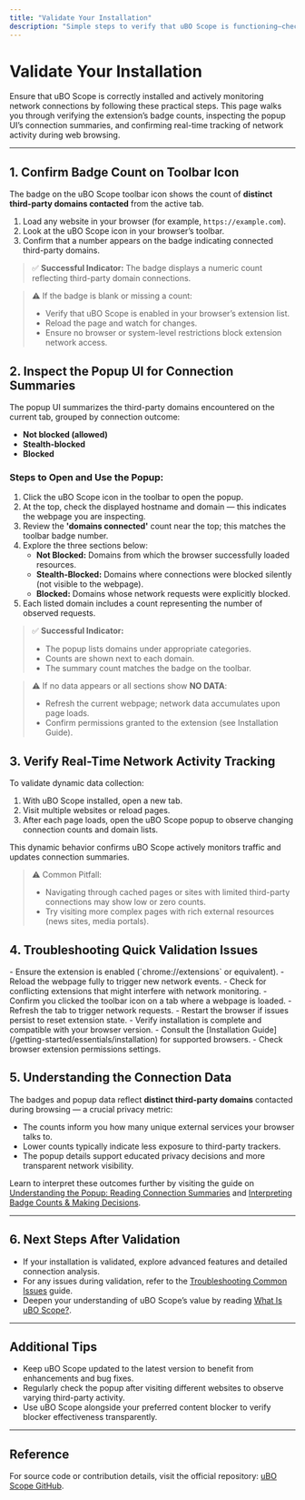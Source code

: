 ```yaml
---
title: "Validate Your Installation"
description: "Simple steps to verify that uBO Scope is functioning—checking badge counts, reading connection summaries in the popup, and confirming network activity tracking on any loaded page."
---
```


# Validate Your Installation

Ensure that uBO Scope is correctly installed and actively monitoring network connections by following these practical steps. This page walks you through verifying the extension’s badge counts, inspecting the popup UI’s connection summaries, and confirming real-time tracking of network activity during web browsing.

---

## 1. Confirm Badge Count on Toolbar Icon

The badge on the uBO Scope toolbar icon shows the count of **distinct third-party domains contacted** from the active tab.

1. Load any website in your browser (for example, `https://example.com`).
2. Look at the uBO Scope icon in your browser’s toolbar.
3. Confirm that a number appears on the badge indicating connected third-party domains.

> ✅ **Successful Indicator:** The badge displays a numeric count reflecting third-party domain connections.

> ⚠️ If the badge is blank or missing a count:
> - Verify that uBO Scope is enabled in your browser’s extension list.
> - Reload the page and watch for changes.
> - Ensure no browser or system-level restrictions block extension network access.


## 2. Inspect the Popup UI for Connection Summaries

The popup UI summarizes the third-party domains encountered on the current tab, grouped by connection outcome:
- **Not blocked (allowed)**
- **Stealth-blocked**
- **Blocked**

### Steps to Open and Use the Popup:

1. Click the uBO Scope icon in the toolbar to open the popup.
2. At the top, check the displayed hostname and domain — this indicates the webpage you are inspecting.
3. Review the **'domains connected'** count near the top; this matches the toolbar badge number.
4. Explore the three sections below:
   - **Not Blocked:** Domains from which the browser successfully loaded resources.
   - **Stealth-Blocked:** Domains where connections were blocked silently (not visible to the webpage).
   - **Blocked:** Domains whose network requests were explicitly blocked.
5. Each listed domain includes a count representing the number of observed requests.

> ✅ **Successful Indicator:**
> - The popup lists domains under appropriate categories.
> - Counts are shown next to each domain.
> - The summary count matches the badge on the toolbar.

> ⚠️ If no data appears or all sections show **NO DATA**:
> - Refresh the current webpage; network data accumulates upon page loads.
> - Confirm permissions granted to the extension (see Installation Guide).


## 3. Verify Real-Time Network Activity Tracking

To validate dynamic data collection:

1. With uBO Scope installed, open a new tab.
2. Visit multiple websites or reload pages.
3. After each page loads, open the uBO Scope popup to observe changing connection counts and domain lists.

This dynamic behavior confirms uBO Scope actively monitors traffic and updates connection summaries.

> ⚠️ Common Pitfall:
> - Navigating through cached pages or sites with limited third-party connections may show low or zero counts.
> - Try visiting more complex pages with rich external resources (news sites, media portals).


## 4. Troubleshooting Quick Validation Issues

<AccordionGroup title="Common Validation Issues & Fixes">
<Accordion title="Badge Count Not Updating">
- Ensure the extension is enabled (`chrome://extensions` or equivalent).
- Reload the webpage fully to trigger new network events.
- Check for conflicting extensions that might interfere with network monitoring.
</Accordion>
<Accordion title="Popup Shows No Domains or Data">
- Confirm you clicked the toolbar icon on a tab where a webpage is loaded.
- Refresh the tab to trigger network requests.
- Restart the browser if issues persist to reset extension state.
</Accordion>
<Accordion title="No Badge or Popup Icon Visible">
- Verify installation is complete and compatible with your browser version.
- Consult the [Installation Guide](/getting-started/essentials/installation) for supported browsers.
- Check browser extension permissions settings.
</Accordion>
</AccordionGroup>


## 5. Understanding the Connection Data

The badges and popup data reflect **distinct third-party domains** contacted during browsing — a crucial privacy metric:

- The counts inform you how many unique external services your browser talks to.
- Lower counts typically indicate less exposure to third-party trackers.
- The popup details support educated privacy decisions and more transparent network visibility.

Learn to interpret these outcomes further by visiting the guide on [Understanding the Popup: Reading Connection Summaries](/guides/getting-started/reading-popup) and [Interpreting Badge Counts & Making Decisions](/guides/getting-started/interpret-badge-counts).

---

## 6. Next Steps After Validation

- If your installation is validated, explore advanced features and detailed connection analysis.
- For any issues during validation, refer to the [Troubleshooting Common Issues](/getting-started/essentials/troubleshooting) guide.
- Deepen your understanding of uBO Scope’s value by reading [What Is uBO Scope?](/overview/intro-value/what-is-ubo-scope).


---

## Additional Tips

- Keep uBO Scope updated to the latest version to benefit from enhancements and bug fixes.
- Regularly check the popup after visiting different websites to observe varying third-party activity.
- Use uBO Scope alongside your preferred content blocker to verify blocker effectiveness transparently.


---

## Reference

For source code or contribution details, visit the official repository: [uBO Scope GitHub](https://github.com/gorhill/uBO-Scope).

